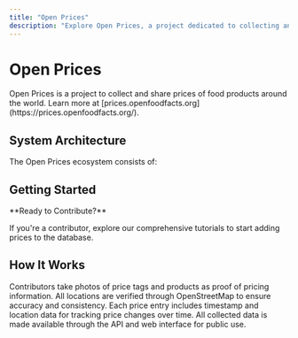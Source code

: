 ```yaml
---
title: "Open Prices"
description: "Explore Open Prices, a project dedicated to collecting and sharing food product prices globally. This document introduces its REST API and web interface, and provides tutorials for contributors on adding single or multiple prices."
---
```



# Open Prices

<Callout type="info">
Open Prices is a project to collect and share prices of food products around the world. Learn more at [prices.openfoodfacts.org](https://prices.openfoodfacts.org/).
</Callout>

## System Architecture

The Open Prices ecosystem consists of:

<Cards>
<Card title="REST API" href="https://github.com/openfoodfacts/open-prices" description="Backend API built using Django for data management" />
<Card title="Web Interface" href="https://prices.openfoodfacts.org" description="Frontend built using Vue.js for user interactions" />
</Cards>

## Getting Started

<Callout type="info">
**Ready to Contribute?**

If you're a contributor, explore our comprehensive tutorials to start adding prices to the database.
</Callout>

<Cards>
<Card title="Add a Single Price" href="./add-a-price.mdx" description="Step-by-step guide to add individual product prices" />
<Card title="Add Multiple Prices" href="./add-multiple-prices.mdx" description="Efficient method to add prices from shop shelves" />
<Card title="Maintenance Guide" href="./maintenance.mdx" description="Technical maintenance procedures and OCR operations" />
</Cards>

## How It Works

<Steps>
<Step title="Data Collection">
Contributors take photos of price tags and products as proof of pricing information.
</Step>
<Step title="Location Verification">
All locations are verified through OpenStreetMap to ensure accuracy and consistency.
</Step>
<Step title="Price Validation">
Each price entry includes timestamp and location data for tracking price changes over time.
</Step>
<Step title="Community Access">
All collected data is made available through the API and web interface for public use.
</Step>
</Steps>
